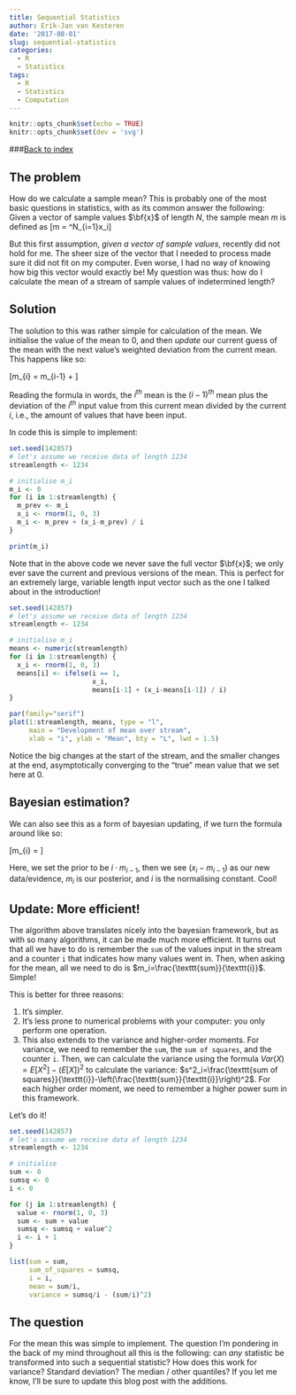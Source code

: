 ```yaml
---
title: Sequential Statistics
author: Erik-Jan van Kesteren
date: '2017-08-01'
slug: sequential-statistics
categories:
  - R
  - Statistics
tags:
  - R
  - Statistics
  - Computation
---
```


```r
knitr::opts_chunk$set(echo = TRUE)
knitr::opts_chunk$set(dev = 'svg')
```

###[Back to index](../index.html)



## The problem
How do we calculate a sample mean? This is probably one of the most basic questions in statistics, with as its common answer the following: Given a vector of sample values $\bf{x}$ of length $N$, the sample mean $m$ is defined as 
\[m = \frac{1}{N}\sum^N_{i=1}x_i\]

But this first assumption, _given a vector of sample values_, recently did not hold for me. The sheer size of the vector that I needed to process made sure it did not fit on my computer. Even worse, I had no way of knowing how big this vector would exactly be! My question was thus: how do I calculate the mean of a stream of sample values of indetermined length?

## Solution
The solution to this was rather simple for calculation of the mean. We initialise the value of the mean to 0, and then _update_ our current guess of the mean with the next value's weighted deviation from the current mean. This happens like so:

\[m_{i} = m_{i-1} + \frac{(x_i-m_{i-1})}{i}\]

Reading the formula in words, the $i^{th}$ mean is the $(i-1)^{th}$ mean plus the deviation of the $i^{th}$ input value from this current mean divided by the current $i$, i.e., the amount of values that have been input. 

In code this is simple to implement:

```r
set.seed(142857)
# let's assume we receive data of length 1234
streamlength <- 1234

# initialise m_i
m_i <- 0
for (i in 1:streamlength) {
  m_prev <- m_i
  x_i <- rnorm(1, 0, 3)
  m_i <- m_prev + (x_i-m_prev) / i
}

print(m_i)
```

Note that in the above code we never save the full vector $\bf{x}$; we only ever save the current and previous versions of the mean. This is perfect for an extremely large, variable length input vector such as the one I talked about in the introduction!

```r
set.seed(142857)
# let's assume we receive data of length 1234
streamlength <- 1234

# initialise m_i
means <- numeric(streamlength)
for (i in 1:streamlength) {
  x_i <- rnorm(1, 0, 3)
  means[i] <- ifelse(i == 1,
                     x_i,
                     means[i-1] + (x_i-means[i-1]) / i)
}

par(family="serif")
plot(1:streamlength, means, type = "l", 
     main = "Development of mean over stream",
     xlab = "i", ylab = "Mean", bty = "L", lwd = 1.5)


```

Notice the big changes at the start of the stream, and the smaller changes at the end, asymptotically converging to the "true" mean value that we set here at 0.

## Bayesian estimation?
We can also see this as a form of bayesian updating, if we turn the formula around like so:

\[m_{i} = \frac{(x_i-m_{i-1}) + i \cdot m_{i-1}}{i}\]

Here, we set the prior to be $i \cdot m_{i-1}$, then we see $(x_i-m_{i-1})$ as our new data/evidence, $m_i$ is our posterior, and $i$ is the normalising constant. Cool!

## Update: More efficient!
The algorithm above translates nicely into the bayesian framework, but as with so many algorithms, it can be made much more efficient. It turns out that all we have to do is remember the `sum` of the values input in the stream and a counter `i` that indicates how many values went in. Then, when asking for the mean, all we need to do is $m_i=\frac{\texttt{sum}}{\texttt{i}}$. Simple!

This is better for three reasons:

1. It's simpler.
2. It's less prone to numerical problems with your computer: you only perform one operation.
3. This also extends to the variance and higher-order moments. For variance, we need to remember the `sum`, the `sum of squares`, and the counter `i`. Then, we can calculate the variance using the formula $Var(X) = E[X^2] - (E[X])^2$ to calculate the variance: $s^2_i=\frac{\texttt{sum of squares}}{\texttt{i}}-\left(\frac{\texttt{sum}}{\texttt{i}}\right)^2$. For each higher order moment, we need to remember a higher power sum in this framework.

Let's do it!
```r
set.seed(142857)
# let's assume we receive data of length 1234
streamlength <- 1234

# initialise
sum <- 0
sumsq <- 0
i <- 0

for (j in 1:streamlength) {
  value <- rnorm(1, 0, 3)
  sum <- sum + value
  sumsq <- sumsq + value^2
  i <- i + 1
}

list(sum = sum, 
     sum_of_squares = sumsq, 
     i = i, 
     mean = sum/i,
     variance = sumsq/i - (sum/i)^2)

```


## The question
For the mean this was simple to implement. The question I'm pondering in the back of my mind throughout all this is the following: can _any_ statistic be transformed into such a sequential statistic? How does this work for variance? Standard deviation? The median / other quantiles? If you let me know, I'll be sure to update this blog post with the additions.
